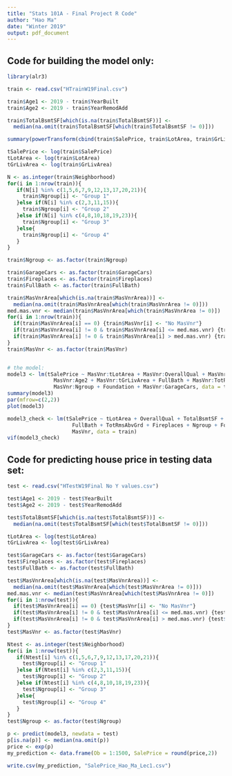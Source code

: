 ---
title: "Stats 101A - Final Project R Code"
author: "Hao Ma"
date: "Winter 2019"
output: pdf_document
---

## Code for building the model only:
```{r warning=FALSE}
library(alr3)

train <- read.csv("HTrainW19Final.csv")

train$Age1 <- 2019 - train$YearBuilt
train$Age2 <- 2019 - train$YearRemodAdd

train$TotalBsmtSF[which(is.na(train$TotalBsmtSF))] <- 
  median(na.omit(train$TotalBsmtSF[which(train$TotalBsmtSF != 0)]))

summary(powerTransform(cbind(train$SalePrice, train$LotArea, train$GrLivArea)~1))

tSalePrice <- log(train$SalePrice)
tLotArea <- log(train$LotArea)
tGrLivArea <- log(train$GrLivArea)

N <- as.integer(train$Neighborhood)
for(i in 1:nrow(train)){
   if(N[i] %in% c(1,5,6,7,9,12,13,17,20,21)){
     train$Ngroup[i] <- "Group 1"
   }else if(N[i] %in% c(2,3,11,15)){
     train$Ngroup[i] <- "Group 2"
   }else if(N[i] %in% c(4,8,10,18,19,23)){
     train$Ngroup[i] <- "Group 3"
   }else{
     train$Ngroup[i] <- "Group 4"
   }
}

train$Ngroup <- as.factor(train$Ngroup)

train$GarageCars <- as.factor(train$GarageCars)
train$Fireplaces <- as.factor(train$Fireplaces)
train$FullBath <- as.factor(train$FullBath)

train$MasVnrArea[which(is.na(train$MasVnrArea))] <- 
  median(na.omit(train$MasVnrArea[which(train$MasVnrArea != 0)])) 
med.mas.vnr <- median(train$MasVnrArea[which(train$MasVnrArea != 0)])
for(i in 1:nrow(train)){
  if(train$MasVnrArea[i] == 0) {train$MasVnr[i] <- "No MasVnr"} 
  if(train$MasVnrArea[i] != 0 & train$MasVnrArea[i] <= med.mas.vnr) {train$MasVnr[i] <- "Small MasVnr"} 
  if(train$MasVnrArea[i] != 0 & train$MasVnrArea[i] > med.mas.vnr) {train$MasVnr[i] <- "Large MasVnr"}
}
train$MasVnr <- as.factor(train$MasVnr)


# the model:
model3 <- lm(tSalePrice ~ MasVnr:tLotArea + MasVnr:OverallQual + MasVnr:TotalBsmtSF + MasVnr:Age1 + 
               MasVnr:Age2 + MasVnr:tGrLivArea + FullBath + MasVnr:TotRmsAbvGrd + Fireplaces + 
               MasVnr:Ngroup + Foundation + MasVnr:GarageCars, data = train)
summary(model3)
par(mfrow=c(2,2))
plot(model3)

model3_check <- lm(tSalePrice ~ tLotArea + OverallQual + TotalBsmtSF + Age1 + Age2 + tGrLivArea + 
                     FullBath + TotRmsAbvGrd + Fireplaces + Ngroup + Foundation + GarageCars + 
                     MasVnr, data = train)
vif(model3_check)
```


## Code for predicting house price in testing data set:
```{r}
test <- read.csv("HTestW19Final No Y values.csv")

test$Age1 <- 2019 - test$YearBuilt
test$Age2 <- 2019 - test$YearRemodAdd

test$TotalBsmtSF[which(is.na(test$TotalBsmtSF))] <- 
  median(na.omit(test$TotalBsmtSF[which(test$TotalBsmtSF != 0)]))

tLotArea <- log(test$LotArea)
tGrLivArea <- log(test$GrLivArea)

test$GarageCars <- as.factor(test$GarageCars)
test$Fireplaces <- as.factor(test$Fireplaces)
test$FullBath <- as.factor(test$FullBath)

test$MasVnrArea[which(is.na(test$MasVnrArea))] <- 
  median(na.omit(test$MasVnrArea[which(test$MasVnrArea != 0)]))
med.mas.vnr <- median(test$MasVnrArea[which(test$MasVnrArea != 0)])
for(i in 1:nrow(test)){
  if(test$MasVnrArea[i] == 0) {test$MasVnr[i] <- "No MasVnr"} 
  if(test$MasVnrArea[i] != 0 & test$MasVnrArea[i] <= med.mas.vnr) {test$MasVnr[i] <- "Small MasVnr"} 
  if(test$MasVnrArea[i] != 0 & test$MasVnrArea[i] > med.mas.vnr) {test$MasVnr[i] <- "Large MasVnr"}
}
test$MasVnr <- as.factor(test$MasVnr)

Ntest <- as.integer(test$Neighborhood)
for(i in 1:nrow(test)){
   if(Ntest[i] %in% c(1,5,6,7,9,12,13,17,20,21)){
     test$Ngroup[i] <- "Group 1"
   }else if(Ntest[i] %in% c(2,3,11,15)){
     test$Ngroup[i] <- "Group 2"
   }else if(Ntest[i] %in% c(4,8,10,18,19,23)){
     test$Ngroup[i] <- "Group 3"
   }else{
     test$Ngroup[i] <- "Group 4"
   }
}
test$Ngroup <- as.factor(test$Ngroup)

p <- predict(model3, newdata = test)
p[is.na(p)] <- median(na.omit(p)) 
price <- exp(p)
my_prediction <- data.frame(Ob = 1:1500, SalePrice = round(price,2))

write.csv(my_prediction, "SalePrice_Hao_Ma_Lec1.csv")
```
